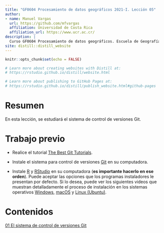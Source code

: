 ```yaml
---
title: "GF0604 Procesamiento de datos geográficos 2021-I. Lección 05"
author: 
- name: Manuel Vargas
  url: https://github.com/mfvargas
  affiliation: Universidad de Costa Rica
  affiliation_url: https://www.ucr.ac.cr/
description: |
  Curso GF0604 Procesamiento de datos geográficos. Escuela de Geografía, Universidad de Costa Rica. Primer ciclo lectivo 2021. Lección 05.
site: distill::distill_website
---
```


```r
knitr::opts_chunk$set(echo = FALSE)

# Learn more about creating websites with Distill at:
# https://rstudio.github.io/distill/website.html

# Learn more about publishing to GitHub Pages at:
# https://rstudio.github.io/distill/publish_website.html#github-pages

```

# Resumen
En esta lección, se estudiará el sistema de control de versiones Git.

# Trabajo previo
- Realice el tutorial [The Best Git Tutorials](https://www.freecodecamp.org/news/best-git-tutorial/).  

- Instale el sistema para control de versiones [Git](https://git-scm.com/downloads) en su computadora.  
- Instale [R](https://cloud.r-project.org/) y [RStudio](https://www.rstudio.com/products/rstudio/download/) en su computadora (**es importante hacerlo en ese orden**). Puede aceptar las opciones que los programas instaladores le presentan por defecto. Si lo desea, puede ver los siguientes videos que muestran detalladamente el proceso de instalación en los sistemas operativos [Windows](https://www.youtube.com/watch?v=k0oCZdJPsDU), [macOS](https://www.maximaformacion.es/blog-dat/instala-r-y-rstudio-en-mac-os/) y [Linux (Ubuntu)](https://www.youtube.com/watch?v=3ni-jP2qEWg).

# Contenidos
[01 El sistema de control de versiones Git](01-git.html)  